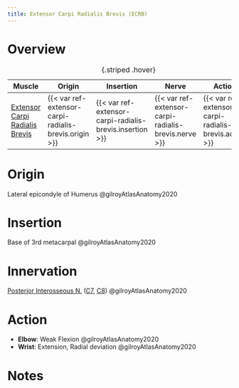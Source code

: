 ```yaml
---
title: Extensor Carpi Radialis Brevis (ECRB)
---
```



# Overview

| Muscle  | Origin | Insertion | Nerve | Action |
|------|--------|-------|----------|--------|
| [Extensor Carpi Radialis Brevis]({{< var ref-extensor-carpi-radialis-brevis.path >}}) | {{< var ref-extensor-carpi-radialis-brevis.origin >}} | {{< var ref-extensor-carpi-radialis-brevis.insertion >}} | {{< var ref-extensor-carpi-radialis-brevis.nerve >}} | {{< var ref-extensor-carpi-radialis-brevis.action >}} |
: {.striped .hover}



# Origin {#origin}

Lateral epicondyle of Humerus @gilroyAtlasAnatomy2020

# Insertion {#insertion}

Base of 3rd metacarpal @gilroyAtlasAnatomy2020

# Innervation {#innervation}

[Posterior Interosseous N.]({{< var ref-posterior-interosseous-nerve.path >}}) ([C7]({{< var ref-nerve-root.c7 >}}), [C8]({{< var ref-nerve-root.c8 >}})) @gilroyAtlasAnatomy2020

# Action {#action}

- **Elbow**: Weak Flexion @gilroyAtlasAnatomy2020
- **Wrist**: Extension, Radial deviation  @gilroyAtlasAnatomy2020





# Notes